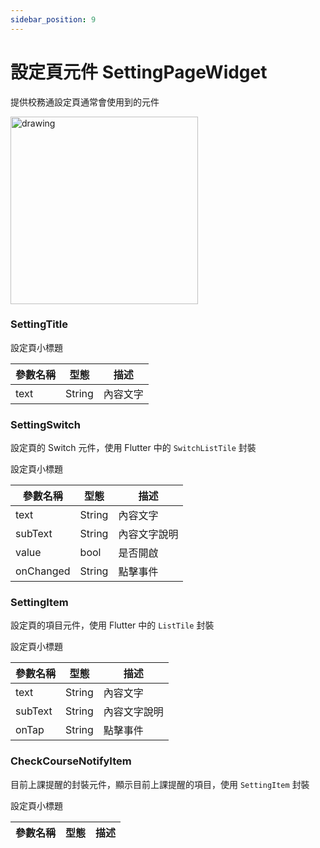 ```yaml
---
sidebar_position: 9
---
```


# 設定頁元件 SettingPageWidget

提供校務通設定頁通常會使用到的元件

 <img src="images/widgets/setting_page_widgets.jpg" alt="drawing" width="300"/>

### SettingTitle

設定頁小標題

| 參數名稱                         | 型態                             | 描述                             |
| ------------------------------- | ------------------------------- | ------------------------------- |
| text | String | 內容文字 |

### SettingSwitch

設定頁的 Switch 元件，使用 Flutter 中的 `SwitchListTile` 封裝

設定頁小標題

| 參數名稱                         | 型態                             | 描述                             |
| ------------------------------- | ------------------------------- | ------------------------------- |
| text | String | 內容文字 |
| subText | String | 內容文字說明 |
| value | bool | 是否開啟 |
| onChanged | String | 點擊事件 |

### SettingItem

設定頁的項目元件，使用 Flutter 中的 `ListTile` 封裝

設定頁小標題

| 參數名稱                         | 型態                             | 描述                             |
| ------------------------------- | ------------------------------- | ------------------------------- |
| text | String | 內容文字 |
| subText | String | 內容文字說明 |
| onTap | String | 點擊事件 |

### CheckCourseNotifyItem

目前上課提醒的封裝元件，顯示目前上課提醒的項目，使用 `SettingItem` 封裝

設定頁小標題

| 參數名稱                         | 型態                             | 描述                             |
| ------------------------------- | ------------------------------- | ------------------------------- |
